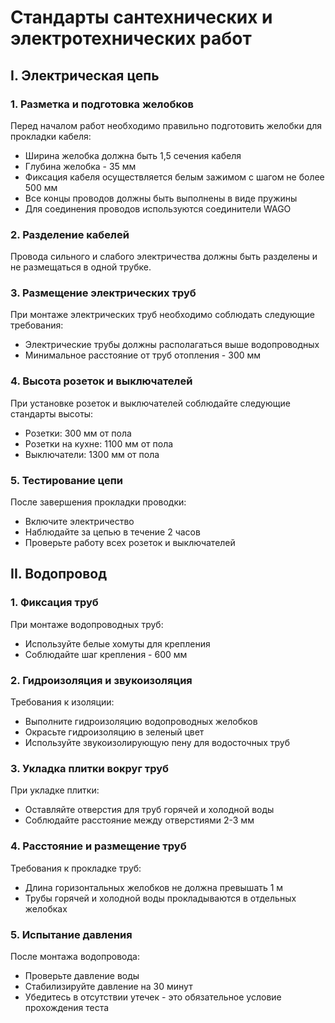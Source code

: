 # Стандарты сантехнических и электротехнических работ

## I. Электрическая цепь

### 1. Разметка и подготовка желобков

Перед началом работ необходимо правильно подготовить желобки для прокладки кабеля:

- Ширина желобка должна быть 1,5 сечения кабеля
- Глубина желобка - 35 мм
- Фиксация кабеля осуществляется белым зажимом с шагом не более 500 мм
- Все концы проводов должны быть выполнены в виде пружины
- Для соединения проводов используются соединители WAGO

### 2. Разделение кабелей

Провода сильного и слабого электричества должны быть разделены и не размещаться в одной трубке.

### 3. Размещение электрических труб

При монтаже электрических труб необходимо соблюдать следующие требования:

- Электрические трубы должны располагаться выше водопроводных
- Минимальное расстояние от труб отопления - 300 мм

### 4. Высота розеток и выключателей

При установке розеток и выключателей соблюдайте следующие стандарты высоты:

- Розетки: 300 мм от пола
- Розетки на кухне: 1100 мм от пола
- Выключатели: 1300 мм от пола

### 5. Тестирование цепи

После завершения прокладки проводки:

- Включите электричество
- Наблюдайте за цепью в течение 2 часов
- Проверьте работу всех розеток и выключателей

## II. Водопровод

### 1. Фиксация труб

При монтаже водопроводных труб:

- Используйте белые хомуты для крепления
- Соблюдайте шаг крепления - 600 мм

### 2. Гидроизоляция и звукоизоляция

Требования к изоляции:

- Выполните гидроизоляцию водопроводных желобков
- Окрасьте гидроизоляцию в зеленый цвет
- Используйте звукоизолирующую пену для водосточных труб

### 3. Укладка плитки вокруг труб

При укладке плитки:

- Оставляйте отверстия для труб горячей и холодной воды
- Соблюдайте расстояние между отверстиями 2-3 мм

### 4. Расстояние и размещение труб

Требования к прокладке труб:

- Длина горизонтальных желобков не должна превышать 1 м
- Трубы горячей и холодной воды прокладываются в отдельных желобках

### 5. Испытание давления

После монтажа водопровода:

- Проверьте давление воды
- Стабилизируйте давление на 30 минут
- Убедитесь в отсутствии утечек - это обязательное условие прохождения теста
